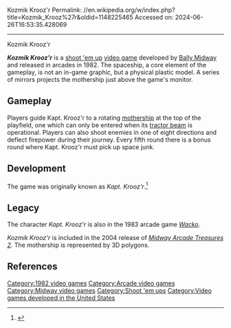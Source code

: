 Kozmik Krooz'r
Permalink: //en.wikipedia.org/w/index.php?title=Kozmik_Krooz%27r&oldid=1148225465
Accessed on: 2024-06-26T16:53:35.428069



------
Kozmik Krooz'r
{{more citations needed|date=November 2012}}
{{Infobox video game
| title         = 
| collapsible   = 
| state         = 
| image         = Kozmik kroozr arcade flyer.jpg
| image_size    = 200px
| caption       = Flyer showing the cabinet and mothership toy
| developer     = [[Bally Midway]]
| publisher     = [[Bally Midway]]
| series        = 
| engine        = 
| platforms     = [[Arcade video game|Arcade]]
| released      = 1982
| genre         = [[Shoot 'em up]]
| modes         = 
| director      = 
| producer      = 
| designer      = 
| programmer    = Rich Clark
| artist        = [[Brian Colin]]
| writer        = 
| composer      = 
| arcade system = Midway MCR II
}}

'''''Kozmik Krooz'r''''' is a [[shoot 'em up]] [[video game]] developed by [[Bally Midway]] and released in arcades in 1982. The spaceship, a core element of the gameplay, is not an in-game graphic, but a physical plastic model.  A series of mirrors projects the mothership just above the game's monitor.

==Gameplay==
Players guide Kapt. Krooz'r to a rotating [[mothership]] at the top of the playfield, one which can only be entered when its [[tractor beam]] is operational. Players can also shoot enemies in one of eight directions and deflect firepower during their journey. Every fifth round there is a bonus round where Kapt. Krooz'r must pick up space junk.

==Development==
The game was originally known as ''Kapt. Krooz'r''.<ref>{{Cite web|url=http://flyers.arcade-museum.com/?page=flyerdb&subpage=thumbs&id=3806|title = The Arcade Flyer Archive - Video Game Flyers: Kapt'n Krooz'r, Bally-Midway}}</ref>

==Legacy==
The character ''Kapt. Krooz'r'' is also in the 1983 arcade game ''[[Wacko]]''.

''Kozmik Krooz'r'' is included in the 2004 release of ''[[Midway Arcade Treasures 2]]''. The mothership is represented by 3D polygons.

==References==
{{reflist}}

[[Category:1982 video games]]
[[Category:Arcade video games]]
[[Category:Midway video games]]
[[Category:Shoot 'em ups]]
[[Category:Video games developed in the United States]]


{{Arcade-stub}}